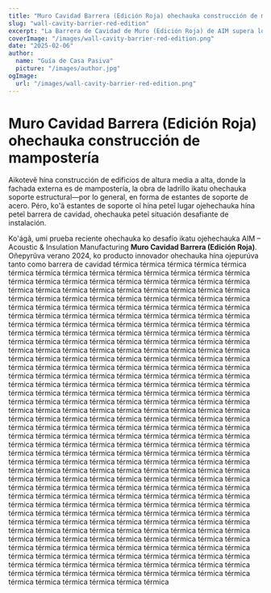 ```yaml
---
title: "Muro Cavidad Barrera (Edición Roja) ohechauka construcción de mampostería"
slug: "wall-cavity-barrier-red-edition"
excerpt: "La Barrera de Cavidad de Muro (Edición Roja) de AIM supera los desafíos de instalación al integrarse con estantes de soporte de mampostería mientras garantiza una robusta protección contra incendios."
coverImage: "/images/wall-cavity-barrier-red-edition.png"
date: "2025-02-06"
author:
  name: "Guía de Casa Pasiva"
  picture: "/images/author.jpg"
ogImage:
  url: "/images/wall-cavity-barrier-red-edition.png"
---
```


# Muro Cavidad Barrera (Edición Roja) ohechauka construcción de mampostería

Aikotevẽ hína construcción de edificios de altura media a alta, donde la fachada externa es de mampostería, la obra de ladrillo ikatu ohechauka soporte estructural—por lo general, en forma de estantes de soporte de acero. Péro, ko'ã estantes de soporte oĩ hína peteĩ lugar ojehechauka hína peteĩ barrera de cavidad, ohechauka peteĩ situación desafiante de instalación.

Ko'ágã, umi prueba reciente ohechauka ko desafío ikatu ojehechauka AIM – Acoustic & Insulation Manufacturing **Muro Cavidad Barrera (Edición Roja)**. Oñepyrũva verano 2024, ko producto innovador ohechauka hína ojepurúva tanto como barrera de cavidad térmica térmica térmica térmica térmica térmica térmica térmica térmica térmica térmica térmica térmica térmica térmica térmica térmica térmica térmica térmica térmica térmica térmica térmica térmica térmica térmica térmica térmica térmica térmica térmica térmica térmica térmica térmica térmica térmica térmica térmica térmica térmica térmica térmica térmica térmica térmica térmica térmica térmica térmica térmica térmica térmica térmica térmica térmica térmica térmica térmica térmica térmica térmica térmica térmica térmica térmica térmica térmica térmica térmica térmica térmica térmica térmica térmica térmica térmica térmica térmica térmica térmica térmica térmica térmica térmica térmica térmica térmica térmica térmica térmica térmica térmica térmica térmica térmica térmica térmica térmica térmica térmica térmica térmica térmica térmica térmica térmica térmica térmica térmica térmica térmica térmica térmica térmica térmica térmica térmica térmica térmica térmica térmica térmica térmica térmica térmica térmica térmica térmica térmica térmica térmica térmica térmica térmica térmica térmica térmica térmica térmica térmica térmica térmica térmica térmica térmica térmica térmica térmica térmica térmica térmica térmica térmica térmica térmica térmica térmica térmica térmica térmica térmica térmica térmica térmica térmica térmica térmica térmica térmica térmica térmica térmica térmica térmica térmica térmica térmica térmica térmica térmica térmica térmica térmica térmica térmica térmica térmica térmica térmica térmica térmica térmica térmica térmica térmica térmica térmica térmica térmica térmica térmica térmica térmica térmica térmica térmica térmica térmica térmica térmica térmica térmica térmica térmica térmica térmica térmica térmica térmica térmica térmica térmica térmica térmica térmica térmica térmica térmica térmica térmica térmica térmica térmica térmica térmica térmica térmica térmica térmica térmica térmica térmica térmica térmica térmica térmica térmica térmica térmica térmica térmica térmica térmica térmica térmica térmica térmica térmica térmica térmica térmica térmica térmica térmica térmica térmica térmica térmica térmica térmica térmica térmica térmica térmica térmica térmica térmica térmica térmica térmica térmica térmica térmica térmica térmica térmica térmica térmica térmica térmica térmica térmica térmica térmica térmica térmica térmica térmica térmica térmica térmica térmica térmica térmica térmica térmica térmica térmica térmica térmica térmica térmica térmica térmica térmica térmica térmica térmica térmica térmica térmica térmica térmica térmica térmica térmica térmica térmica térmica térmica térmica térmica térmica